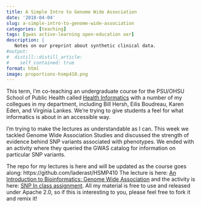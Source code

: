 ```yaml
---
title: A Simple Intro to Genome Wide Association
date: '2018-04-04'
slug: a-simple-intro-to-genome-wide-association
categories: [teaching]
tags: [gwas active-learning open-education oer]
description: |
   Notes on our preprint about synthetic clinical data.
#output:
#  distill::distill_article:
#    self_contained: true
format: html
image: proportions-hsmp410.png
---
```


This term, I'm co-teaching an undergraduate course for the PSU/OHSU School of Public Health called [Health Informatics](https://ohsu-psu-sph.org/highlighted-sph-courses/) with a number of my collegues in my department, including Bill Hersh, Eilis Boudreau, Karen Eden, and Virginia Lankes. We're trying to give students a feel for what informatics is about in an accessible way. 

I'm trying to make the lectures as understandable as I can. This week we tackled Genome Wide Association Studies and discussed the strength of evidence behind SNP variants associated with phenotypes. We ended with an activity where they queried the GWAS catalog for information on particular SNP variants.

The repo for my lectures is here and will be updated as the course goes along: https://github.com/laderast/HSMP410 The lecture is here: [An Introduction to Bioinformatics: Genome Wide Association](http://laderast.github.io/HSMP410/week1.2/) and the activity is here: [SNP In class assignment](http://bit.ly/hsmp410snp). All my material is free to use and released under Apache 2.0, so if this is interesting to you, please feel free to fork it and remix it!
